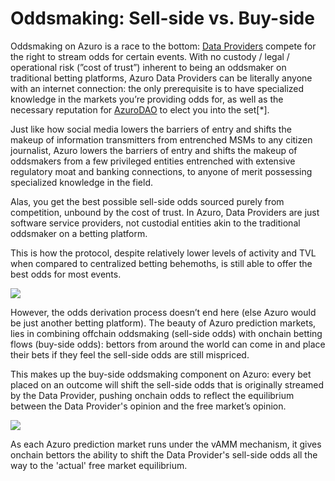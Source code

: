 
# Oddsmaking: Sell-side vs. Buy-side

Oddsmaking on Azuro is a race to the bottom: [Data Providers](/knowledge-hub/how-azuro-works/protocol-actors/data-providers) compete for the right to stream odds for certain events. With no custody / legal / operational risk (”cost of trust”) inherent to being an oddsmaker on traditional betting platforms, Azuro Data Providers can be literally anyone with an internet connection: the only prerequisite is to have specialized knowledge in the markets you’re providing odds for, as well as the necessary reputation for [AzuroDAO](/knowledge-hub/azur/azuro-dao) to elect you into the set[*].

Just like how social media lowers the barriers of entry and shifts the makeup of information transmitters from entrenched MSMs to any citizen journalist, Azuro lowers the barriers of entry and shifts the makeup of oddsmakers from a few privileged entities entrenched with extensive regulatory moat and banking connections, to anyone of merit possessing specialized knowledge in the field.

Alas, you get the best possible sell-side odds sourced purely from competition, unbound by the cost of trust. In Azuro, Data Providers are just software service providers, not custodial entities akin to the traditional oddsmaker on a betting platform.

This is how the protocol, despite relatively lower levels of activity and TVL when compared to centralized betting behemoths, is still able to offer the best odds for most events.

<Image
  src="/images/concepts/oddsmaking1.png"
  width={2000}
  height={700}
/>

However, the odds derivation process doesn’t end here (else Azuro would be just another betting platform). The beauty of Azuro prediction markets, lies in combining offchain oddsmaking (sell-side odds) with onchain betting flows (buy-side odds): bettors from around the world can come in and place their bets if they feel the sell-side odds are still mispriced.

This makes up the buy-side oddsmaking component on Azuro: every bet placed on an outcome will shift the sell-side odds that is originally streamed by the Data Provider, pushing onchain odds to reflect the equilibrium between the Data Provider's opinion and the free market’s opinion.

<Image
  src="/images/concepts/oddsmaking2.png"
  width={2000}
  height={700}
/>

As each Azuro prediction market runs under the vAMM mechanism, it gives onchain bettors the ability to shift the Data Provider's sell-side odds all the way to the 'actual' free market equilibrium.